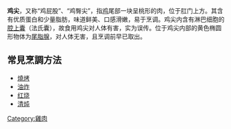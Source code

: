 {{Otheruses|subject=鸡的一个部位|other=一种位于[[海南|海南]]的植物|海南榄仁}}
{{Unreferenced|time=2017-08-08T01:08:15+00:00}}
'''鸡尖'''，又称“鸡屁股”、“鸡臀尖”，指[[鸡|鸡]]尾部一块呈桃形的肉，位于肛门上方。其含有优质蛋白和少量脂肪，味道鲜美、口感滑嫩，易于烹调。{{who|部分人认为}}鸡尖内含有淋巴细胞的[[腔上囊|腔上囊]]（法氏囊），故食用鸡尖对人体有害，实为误传。位于鸡尖内部的黄色椭圆形物体为[[尾脂腺|尾脂腺]]，对人体无害，且烹调前早已取出。

==常見烹調方法==
* [[燒烤|燒烤]]
* [[油炸|油炸]]
* [[烧_(中餐)|红烧]]
* [[炖|清炖]]

{{Ingredients-stub}}
[[Category:雞肉|Category:雞肉]]